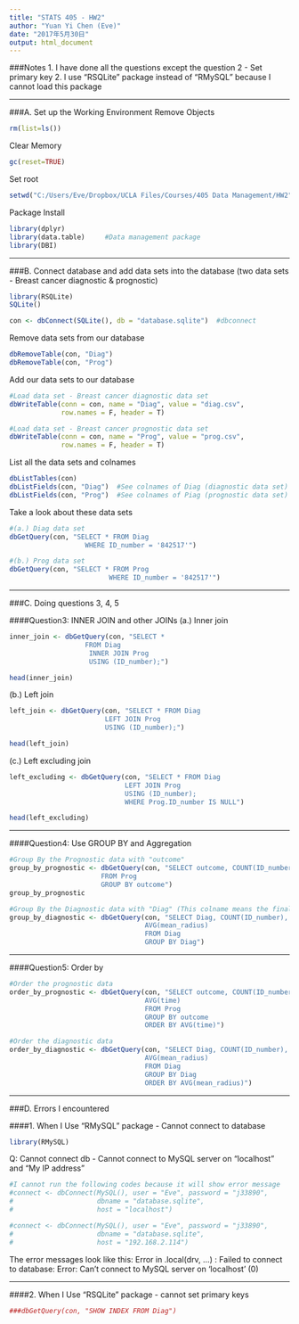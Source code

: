 ```yaml
---
title: "STATS 405 - HW2"
author: "Yuan Yi Chen (Eve)"
date: "2017年5月30日"
output: html_document
---
```


###Notes
1. I have done all the questions except the question 2 - Set primary key
2. I use "RSQLite" package instead of "RMySQL" because I cannot load this package

***
###A. Set up the Working Environment
Remove Objects
```r
rm(list=ls())
```


Clear Memory
```r
gc(reset=TRUE)
```

Set root
```r
setwd("C:/Users/Eve/Dropbox/UCLA Files/Courses/405 Data Management/HW2")
```

Package Install
```r
library(dplyr)
library(data.table)		#Data management package
library(DBI)  
```


***

###B. Connect database and add data sets into the database (two data sets - Breast cancer diagnostic & prognostic)
```r
library(RSQLite)
SQLite()
```

```r
con <- dbConnect(SQLite(), db = "database.sqlite")  #dbconnect
```

Remove data sets from our database
```r
dbRemoveTable(con, "Diag")
dbRemoveTable(con, "Prog")
```

Add our data sets to our database
```r
#Load data set - Breast cancer diagnostic data set
dbWriteTable(conn = con, name = "Diag", value = "diag.csv",
             row.names = F, header = T)

#Load data set - Breast cancer prognostic data set
dbWriteTable(conn = con, name = "Prog", value = "prog.csv",
             row.names = F, header = T)
```

List all the data sets and colnames
```r
dbListTables(con)
dbListFields(con, "Diag")  #See colnames of Diag (diagnostic data set)
dbListFields(con, "Prog")  #See colnames of Piag (prognostic data set)
```

Take a look about these data sets
```r
#(a.) Diag data set
dbGetQuery(con, "SELECT * FROM Diag
                   WHERE ID_number = '842517'")

#(b.) Prog data set
dbGetQuery(con, "SELECT * FROM Prog
                         WHERE ID_number = '842517'")
```




***

###C. Doing questions 3, 4, 5

####Question3: INNER JOIN and other JOINs
(a.) Inner join
```r
inner_join <- dbGetQuery(con, "SELECT * 
                   FROM Diag
                    INNER JOIN Prog
                    USING (ID_number);") 
```

```r
head(inner_join)
```

(b.) Left join

```r
left_join <- dbGetQuery(con, "SELECT * FROM Diag
                        LEFT JOIN Prog
                        USING (ID_number);")
```
```r
head(left_join)
```

(c.) Left excluding join
```r
left_excluding <- dbGetQuery(con, "SELECT * FROM Diag
                             LEFT JOIN Prog
                             USING (ID_number);
                             WHERE Prog.ID_number IS NULL")
```

```r
head(left_excluding)
```





***

####Question4: Use GROUP BY and Aggregation
```r
#Group By the Prognostic data with "outcome"
group_by_prognostic <- dbGetQuery(con, "SELECT outcome, COUNT(ID_number), AVG(time)
                       FROM Prog
                       GROUP BY outcome")
group_by_prognostic
```
```r
#Group By the Diagnostic data with "Diag" (This colname means the final diagnostic result)
group_by_diagnostic <- dbGetQuery(con, "SELECT Diag, COUNT(ID_number),
                                  AVG(mean_radius)
                                  FROM Diag
                                  GROUP BY Diag")
```





***
####Question5: Order by
```r
#Order the prognostic data
order_by_prognostic <- dbGetQuery(con, "SELECT outcome, COUNT(ID_number),
                                  AVG(time)
                                  FROM Prog
                                  GROUP BY outcome
                                  ORDER BY AVG(time)")
```

```r
#Order the diagnostic data
order_by_diagnostic <- dbGetQuery(con, "SELECT Diag, COUNT(ID_number),
                                  AVG(mean_radius)
                                  FROM Diag
                                  GROUP BY Diag
                                  ORDER BY AVG(mean_radius)")
```




***
###D. Errors I encountered 

####1. When I Use "RMySQL" package - Cannot connect to database
```r
library(RMySQL)
```

Q: Cannot connect db - Cannot connect to MySQL server on "localhost" and "My IP address"
```r
#I cannot run the following codes because it will show error message
#connect <- dbConnect(MySQL(), user = "Eve", password = "j33890",
#                     dbname = "database.sqlite",
#                     host = "localhost")

#connect <- dbConnect(MySQL(), user = "Eve", password = "j33890",
#                     dbname = "database.sqlite",
#                     host = "192.168.2.114")

```
The error messages look like this:
Error in .local(drv, ...) : 
  Failed to connect to database: Error: Can't connect to MySQL server on 'localhost' (0)
  
  
  
***
####2. When I Use "RSQLite" package - cannot set primary keys
```r
###dbGetQuery(con, "SHOW INDEX FROM Diag")
```
